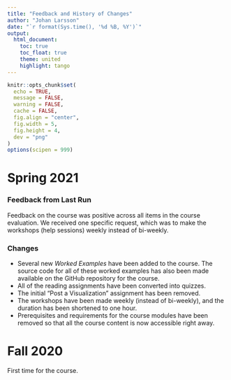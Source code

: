 ```yaml
---
title: "Feedback and History of Changes"
author: "Johan Larsson"
date: "`r format(Sys.time(), '%d %B, %Y')`"
output: 
  html_document:
    toc: true
    toc_float: true
    theme: united
    highlight: tango
---
```


```r

knitr::opts_chunk$set(
  echo = TRUE,
  message = FALSE,
  warning = FALSE,
  cache = FALSE,
  fig.align = "center",
  fig.width = 5,
  fig.height = 4,
  dev = "png"
)
options(scipen = 999)
```

# Spring 2021

### Feedback from Last Run

Feedback on the course was positive across all items in the course evaluation.
We received one specific request, which was to make the workshops (help 
sessions) weekly instead of bi-weekly.

### Changes

- Several new *Worked Examples* have been added to the course. The source code
  for all of these worked examples has also been made available on the GitHub
  repository for the course.
- All of the reading assignments have been converted into quizzes.
- The initial "Post a Visualization" assignment has been removed.
- The workshops have been made weekly (instead of bi-weekly), and the duration
  has been shortened to one hour.
- Prerequisites and requirements for the course modules have been removed so
  that all the course content is now accessible right away.

# Fall 2020

First time for the course.


